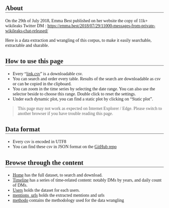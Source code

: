 <style>
@import url('https://fonts.googleapis.com/css?family=Nunito+Sans:400,700');

body{
  font-family: 'Nunito Sans';
}

h2 {
  border-bottom: 2px solid darkgrey;
}
h3:before {
    content: "> ";
    margin-right: 6px;
}
h4 {
  text-align: center;
  font-size: 2em;
}
.dataTables_wrapper{
  padding-bottom: 30px ;
}

div .dygraphs {
  margin-bottom: 30px ;
}

details {
    margin-bottom: 30px;
}
</style>

## About

On the 29th of July 2018, Emma Best published on her website the copy of 11k+ wikileaks Twitter DM : <https://emma.best/2018/07/29/11000-messages-from-private-wikileaks-chat-released/>

Here is a data extraction and wrangling of this corpus, to make it easily searchable, extractable and sharable. 

## How to use this page 

+ Every "[link.csv](link.csv)" is a downloadable csv.
+ You can search and order every table. Results of the search are downloadable as csv or can be copied in the clipboard.
+ You can zoom in the time series by selecting the date range. You can also use the selector beside to choose this range. Double click to reset the settings.
+ Under each dynamic plot, you can find a static plot by clicking on "Static plot".

> This page may not work as expected on Internet Explorer / Edge. Please switch to another browser if you have trouble reading this page.

## Data format

+ Every csv is encoded in UTF8
+ You can find these csv in JSON format on the [GitHub repo](https://github.com/ColinFay/wikileaksdm)

## Browse through the content

+ [Home](index.html) has the full dataset, to search and download.
+ [Timeline](timeline.html) has a series of time-related content: notably DMs by years, and daily count of DMs.
+ [Users](users.html) holds the dataset for each users.
+ [mentions_urls](mentions_urls.html) holds the extracted mentions and urls
+ [methodo](methodo.html) contains the methodology used for the data wrangling